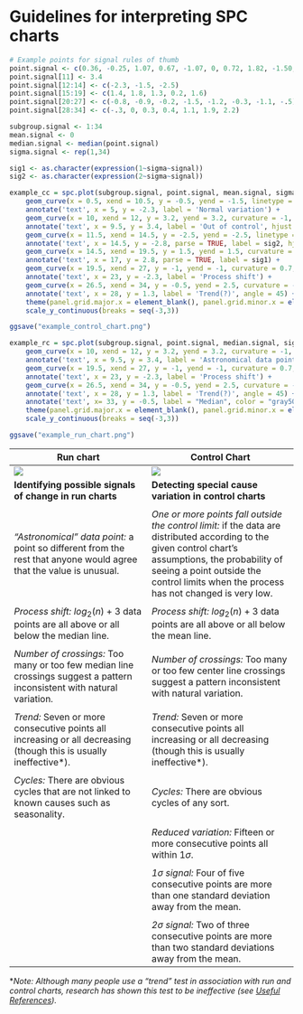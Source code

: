 # Guidelines for interpreting SPC charts {#guidelines}

``` r

# Example points for signal rules of thumb
point.signal <- c(0.36, -0.25, 1.07, 0.67, -1.07, 0, 0.72, 1.82, -1.50, -0.99)
point.signal[11] <- 3.4
point.signal[12:14] <- c(-2.3, -1.5, -2.5)
point.signal[15:19] <- c(1.4, 1.8, 1.3, 0.2, 1.6)
point.signal[20:27] <- c(-0.8, -0.9, -0.2, -1.5, -1.2, -0.3, -1.1, -.5)
point.signal[28:34] <- c(-.3, 0, 0.3, 0.4, 1.1, 1.9, 2.2)

subgroup.signal <- 1:34
mean.signal <- 0
median.signal <- median(point.signal)
sigma.signal <- rep(1,34)

sig1 <- as.character(expression(1~sigma~signal))
sig2 <- as.character(expression(2~sigma~signal))

example_cc = spc.plot(subgroup.signal, point.signal, mean.signal, sigma.signal) +
    geom_curve(x = 0.5, xend = 10.5, y = -0.5, yend = -1.5, linetype = 2) +
    annotate('text', x = 5, y = -2.3, label = 'Normal variation') +
    geom_curve(x = 10, xend = 12, y = 3.2, yend = 3.2, curvature = -1, linetype = 2) +
    annotate('text', x = 9.5, y = 3.4, label = 'Out of control', hjust = 1) +
    geom_curve(x = 11.5, xend = 14.5, y = -2.5, yend = -2.5, linetype = 2) +
    annotate('text', x = 14.5, y = -2.8, parse = TRUE, label = sig2, hjust = 0) +
    geom_curve(x = 14.5, xend = 19.5, y = 1.5, yend = 1.5, curvature = -1, linetype = 2) +
    annotate('text', x = 17, y = 2.8, parse = TRUE, label = sig1) +
    geom_curve(x = 19.5, xend = 27, y = -1, yend = -1, curvature = 0.7, linetype = 2) +
    annotate('text', x = 23, y = -2.3, label = 'Process shift') +
    geom_curve(x = 26.5, xend = 34, y = -0.5, yend = 2.5, curvature = -0.2, linetype = 2) +
    annotate('text', x = 28, y = 1.3, label = 'Trend(?)', angle = 45) +
    theme(panel.grid.major.x = element_blank(), panel.grid.minor.x = element_blank()) +
    scale_y_continuous(breaks = seq(-3,3))

ggsave("example_control_chart.png")

example_rc = spc.plot(subgroup.signal, point.signal, median.signal, sigma.signal, band.show = FALSE, ucl.show = FALSE, lcl.show = FALSE) +
    geom_curve(x = 10, xend = 12, y = 3.2, yend = 3.2, curvature = -1, linetype = 2) +
    annotate('text', x = 9.5, y = 3.4, label = 'Astronomical data point', hjust = 1) +
    geom_curve(x = 19.5, xend = 27, y = -1, yend = -1, curvature = 0.7, linetype = 2) +
    annotate('text', x = 23, y = -2.3, label = 'Process shift') +
    geom_curve(x = 26.5, xend = 34, y = -0.5, yend = 2.5, curvature = -0.2, linetype = 2) +
    annotate('text', x = 28, y = 1.3, label = 'Trend(?)', angle = 45) +
    annotate('text', x= 33, y = -0.5, label = "Median", color = "gray50") +
    theme(panel.grid.major.x = element_blank(), panel.grid.minor.x = element_blank()) +
    scale_y_continuous(breaks = seq(-3,3))

ggsave("example_run_chart.png")
```

| Run chart | Control Chart |
| ----------------------------------- | ------------------------------------- |
| ![](example_run_chart.png) | ![](example_control_chart.png) |
| **Identifying possible signals of change in run charts** | **Detecting special cause variation in control charts** |
|  |  | 
| *"Astronomical" data point:* a point so different from the rest that anyone would agree that the value is unusual. | *One or more points fall outside the control limit:* if the data are distributed according to the given control chart's assumptions, the probability of seeing a point outside the control limits when the process has not changed is very low. |
|  |  | 
| *Process shift:* $log_2(n) + 3$ data points are all above or all below the median line. | *Process shift:* $log_2(n) + 3$ data points are all above or all below the mean line. |
|  |  | 
| *Number of crossings:* Too many or too few median line crossings suggest a pattern inconsistent with natural variation. | *Number of crossings:* Too many or too few center line crossings suggest a pattern inconsistent with natural variation. | 
|  |  | 
| *Trend:* Seven or more consecutive points all increasing or all decreasing (though this is usually ineffective\*). | *Trend:* Seven or more consecutive points all increasing or all decreasing (though this is usually ineffective\*).  | 
|  |  | 
| *Cycles:* There are obvious cycles that are not linked to known causes such as seasonality. | *Cycles:* There are obvious cycles of any sort. | 
|  |  | 
| | *Reduced variation:* Fifteen or more consecutive points all within 1$\sigma$. | 
|  |  | 
| | *1$\sigma$ signal:* Four of five consecutive points are more than one standard deviation away from the mean. | 
|  |  | 
| | *2$\sigma$ signal:* Two of three consecutive points are more than two standard deviations away from the mean. |

\**Note: Although many people use a "trend" test in association with run and control charts, research has shown this test to be ineffective (see [Useful References](#useful)).* 
